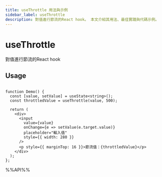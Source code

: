 ```yaml
---
title: useThrottle 用法與示例
sidebar_label: useThrottle
description: 對值進行節流的React hook。 本文介紹其用法、最佳實踐與代碼示例。
---
```

# useThrottle

對值進行節流的React hook

## Usage

```tsx live

function Demo() {
  const [value, setValue] = useState<string>();
  const throttledValue = useThrottle(value, 500);

  return (
    <div>
      <input
        value={value}
        onChange={e => setValue(e.target.value)}
        placeholder="輸入值"
        style={{ width: 280 }}
      />
      <p style={{ marginTop: 16 }}>節流值：{throttledValue}</p>
    </div>
  );
};

```

%%API%%